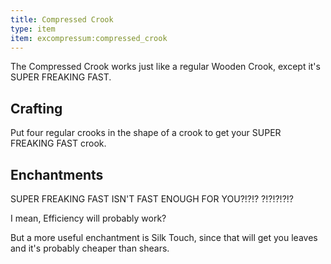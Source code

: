 ```yaml
---
title: Compressed Crook
type: item
item: excompressum:compressed_crook
---
```


The Compressed Crook works just like a regular Wooden Crook, except it's SUPER FREAKING FAST.

## Crafting

Put four regular crooks in the shape of a crook to get your SUPER FREAKING FAST crook.

<CraftingRecipe recipe="excompressum:compressed_crook"/>

## Enchantments

SUPER FREAKING FAST ISN'T FAST ENOUGH FOR YOU?!?!? ?!?!?!?!?

I mean, Efficiency will probably work?

But a more useful enchantment is Silk Touch, since that will get you leaves and it's probably cheaper than shears.
